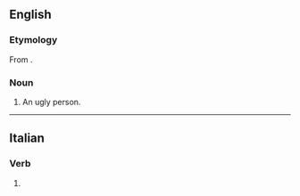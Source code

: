 ==English==

===Etymology===
From {{suffix|en|fugly|o|gloss2=diminutive suffix}}.

===Noun===
{{en-noun|s|fuggoes}}

# {{lb|en|rare|vulgar|slang}} An ugly person.

----

==Italian==

===Verb===
{{head|it|verb form}}

# {{inflection of|fuggire||1|s|pres|indc|lang=it}}
